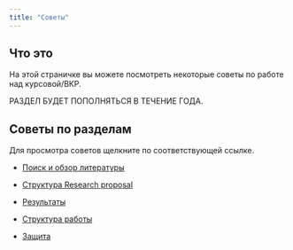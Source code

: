 ```yaml
---
title: "Советы"
---
```


## Что это

На этой страничке вы можете посмотреть некоторые советы по работе над курсовой/ВКР.

РАЗДЕЛ БУДЕТ ПОПОЛНЯТЬСЯ В ТЕЧЕНИЕ ГОДА.

## Советы по разделам

Для просмотра советов щелкните по соответствующей ссылке.

- [Поиск и обзор литературы](lit.html)

- [Структура Research proposal](RP.html)

- [Результаты](results.html)

- [Структура работы](structure.html)

- [Защита](defense.html)

